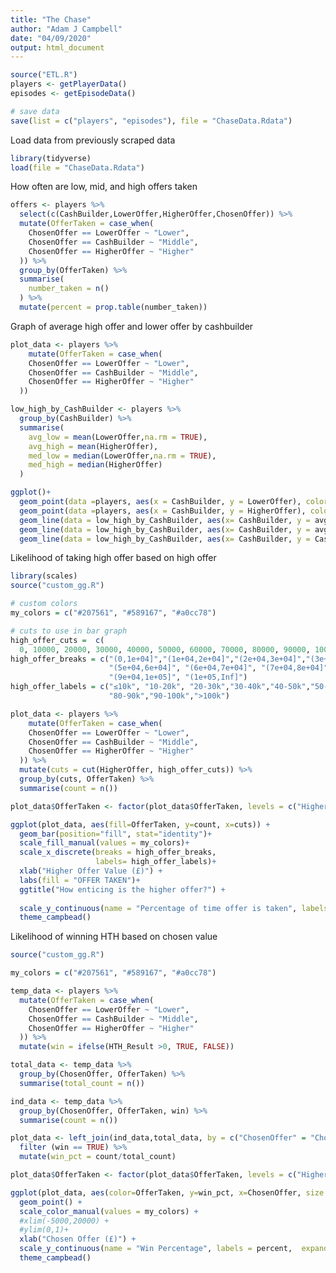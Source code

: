 ```yaml
---
title: "The Chase"
author: "Adam J Campbell"
date: "04/09/2020"
output: html_document
---
```


```r
source("ETL.R")
players <- getPlayerData()
episodes <- getEpisodeData()

# save data
save(list = c("players", "episodes"), file = "ChaseData.Rdata")
```

Load data from previously scraped data
```r
library(tidyverse)
load(file = "ChaseData.Rdata")
```

How often are low, mid, and high offers taken
```r
offers <- players %>%
  select(c(CashBuilder,LowerOffer,HigherOffer,ChosenOffer)) %>% 
  mutate(OfferTaken = case_when(
    ChosenOffer == LowerOffer ~ "Lower",
    ChosenOffer == CashBuilder ~ "Middle",
    ChosenOffer == HigherOffer ~ "Higher"
  )) %>%
  group_by(OfferTaken) %>% 
  summarise(
    number_taken = n()
  ) %>% 
  mutate(percent = prop.table(number_taken))
```

Graph of average high offer and lower offer by cashbuilder
```r
plot_data <- players %>% 
    mutate(OfferTaken = case_when(
    ChosenOffer == LowerOffer ~ "Lower",
    ChosenOffer == CashBuilder ~ "Middle",
    ChosenOffer == HigherOffer ~ "Higher"
  ))

low_high_by_CashBuilder <- players %>%
  group_by(CashBuilder) %>% 
  summarise(
    avg_low = mean(LowerOffer,na.rm = TRUE),
    avg_high = mean(HigherOffer),
    med_low = median(LowerOffer,na.rm = TRUE),
    med_high = median(HigherOffer)
  )

ggplot()+
  geom_point(data =players, aes(x = CashBuilder, y = LowerOffer), color = "red")+
  geom_point(data =players, aes(x = CashBuilder, y = HigherOffer), color = "purple")+
  geom_line(data = low_high_by_CashBuilder, aes(x= CashBuilder, y = avg_low), color = "red")+
  geom_line(data = low_high_by_CashBuilder, aes(x= CashBuilder, y = avg_high), color = "purple")+
  geom_line(data = low_high_by_CashBuilder, aes(x= CashBuilder, y = CashBuilder))
```

Likelihood of taking high offer based on high offer
```r
library(scales)
source("custom_gg.R")

# custom colors
my_colors = c("#207561", "#589167", "#a0cc78")

# cuts to use in bar graph
high_offer_cuts =  c(
  0, 10000, 20000, 30000, 40000, 50000, 60000, 70000, 80000, 90000, 100000, Inf)
high_offer_breaks = c("(0,1e+04]","(1e+04,2e+04]","(2e+04,3e+04]","(3e+04,4e+04]", "(4e+04,5e+04]",
                      "(5e+04,6e+04]", "(6e+04,7e+04]", "(7e+04,8e+04]", "(8e+04,9e+04]",
                      "(9e+04,1e+05]", "(1e+05,Inf]")
high_offer_labels = c("≤10k", "10-20k", "20-30k","30-40k","40-50k","50-60k","60-70k","70-80k",
                      "80-90k","90-100k",">100k")

plot_data <- players %>% 
    mutate(OfferTaken = case_when(
    ChosenOffer == LowerOffer ~ "Lower",
    ChosenOffer == CashBuilder ~ "Middle",
    ChosenOffer == HigherOffer ~ "Higher"
  )) %>% 
  mutate(cuts = cut(HigherOffer, high_offer_cuts)) %>% 
  group_by(cuts, OfferTaken) %>% 
  summarise(count = n())

plot_data$OfferTaken <- factor(plot_data$OfferTaken, levels = c("Higher", "Middle", "Lower"))

ggplot(plot_data, aes(fill=OfferTaken, y=count, x=cuts)) + 
  geom_bar(position="fill", stat="identity")+
  scale_fill_manual(values = my_colors)+
  scale_x_discrete(breaks = high_offer_breaks,
                   labels= high_offer_labels)+
  xlab("Higher Offer Value (£)") +
  labs(fill = "OFFER TAKEN")+
  ggtitle("How enticing is the higher offer?") +
  
  scale_y_continuous(name = "Percentage of time offer is taken", labels = percent, expand = c(-1,1) )+
  theme_campbead()
```
Likelihood of winning HTH based on chosen value
```r
source("custom_gg.R")

my_colors = c("#207561", "#589167", "#a0cc78")

temp_data <- players %>% 
  mutate(OfferTaken = case_when(
    ChosenOffer == LowerOffer ~ "Lower",
    ChosenOffer == CashBuilder ~ "Middle",
    ChosenOffer == HigherOffer ~ "Higher"
  )) %>% 
  mutate(win = ifelse(HTH_Result >0, TRUE, FALSE)) 

total_data <- temp_data %>% 
  group_by(ChosenOffer, OfferTaken) %>% 
  summarise(total_count = n())

ind_data <- temp_data %>% 
  group_by(ChosenOffer, OfferTaken, win) %>% 
  summarise(count = n())

plot_data <- left_join(ind_data,total_data, by = c("ChosenOffer" = "ChosenOffer", "OfferTaken" = "OfferTaken" )) %>% 
  filter (win == TRUE) %>% 
  mutate(win_pct = count/total_count)

plot_data$OfferTaken <- factor(plot_data$OfferTaken, levels = c("Higher", "Middle", "Lower"))

ggplot(plot_data, aes(color=OfferTaken, y=win_pct, x=ChosenOffer, size = total_count)) +
  geom_point() +
  scale_color_manual(values = my_colors) +
  #xlim(-5000,20000) +
  #ylim(0,1)+
  xlab("Chosen Offer (£)") +
  scale_y_continuous(name = "Win Percentage", labels = percent,  expand = expansion(mult = c(0.25,0.05))) +
  theme_campbead()

```


